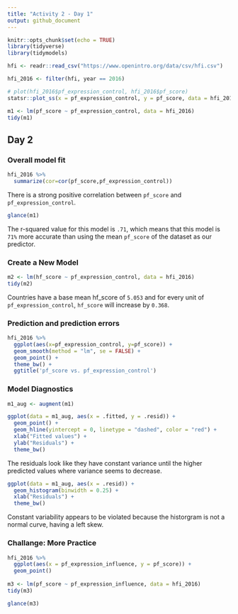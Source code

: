```yaml
---
title: "Activity 2 - Day 1"
output: github_document
---
```


```r
knitr::opts_chunk$set(echo = TRUE)
library(tidyverse)
library(tidymodels)
```


```r
hfi <- readr::read_csv("https://www.openintro.org/data/csv/hfi.csv")
```

```r
hfi_2016 <- filter(hfi, year == 2016)
```

```r
# plot(hfi_2016$pf_expression_control, hfi_2016$pf_score)
statsr::plot_ss(x = pf_expression_control, y = pf_score, data = hfi_2016, showSquares = TRUE)
```


```r
m1 <- lm(pf_score ~ pf_expression_control, data = hfi_2016)
tidy(m1)
```

## Day 2
### Overall model fit
```r
hfi_2016 %>%
  summarize(cor=cor(pf_score,pf_expression_control))
```

There is a strong positive correlation between `pf_score` and `pf_expression_control`.

```r
glance(m1)
```

The r-squared value for this model is `.71`, which means that this model is `71%` more accurate than using the mean `pf_score` of the dataset as our predictor.

### Create a New Model
```r
m2 <- lm(hf_score ~ pf_expression_control, data = hfi_2016)
tidy(m2)
```
Countries have a base mean hf_score of `5.053` and for every unit of `pf_expression_control`, `hf_score` will increase by `0.368`.

### Prediction and prediction errors
```r
hfi_2016 %>% 
  ggplot(aes(x=pf_expression_control, y=pf_score)) +
  geom_smooth(method = "lm", se = FALSE) +
  geom_point() + 
  theme_bw() + 
  ggtitle('pf_score vs. pf_expression_control')
```

### Model Diagnostics
```r
m1_aug <- augment(m1)
```

```r
ggplot(data = m1_aug, aes(x = .fitted, y = .resid)) +
  geom_point() +
  geom_hline(yintercept = 0, linetype = "dashed", color = "red") +
  xlab("Fitted values") +
  ylab("Residuals") + 
  theme_bw()
```
The residuals look like they have constant variance until the higher predicted values where variance seems to decrease.

```r
ggplot(data = m1_aug, aes(x = .resid)) +
  geom_histogram(binwidth = 0.25) +
  xlab("Residuals") + 
  theme_bw()
```
Constant variability appears to be violated because the historgram is not a normal curve, having a left skew.

### Challange: More Practice

```r
hfi_2016 %>%
  ggplot(aes(x = pf_expression_influence, y = pf_score)) +
  geom_point()
  
m3 <- lm(pf_score ~ pf_expression_influence, data = hfi_2016)
tidy(m3)

glance(m3)
```

